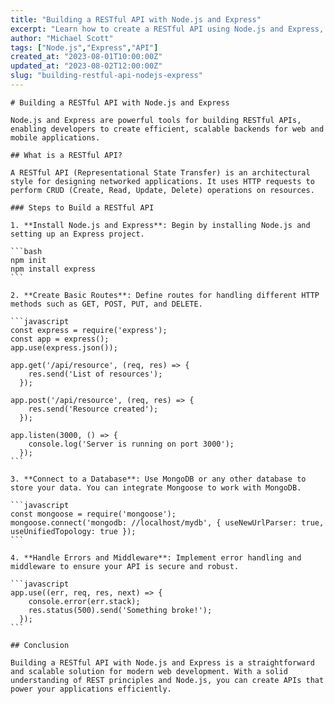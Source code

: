 ```yaml
---
title: "Building a RESTful API with Node.js and Express"
excerpt: "Learn how to create a RESTful API using Node.js and Express, two popular tools in modern web development."
author: "Michael Scott"
tags: ["Node.js","Express","API"]
created_at: "2023-08-01T10:00:00Z"
updated_at: "2023-08-02T12:00:00Z"
slug: "building-restful-api-nodejs-express"
---
```


    # Building a RESTful API with Node.js and Express
    
    Node.js and Express are powerful tools for building RESTful APIs, enabling developers to create efficient, scalable backends for web and mobile applications.
    
    ## What is a RESTful API?
    
    A RESTful API (Representational State Transfer) is an architectural style for designing networked applications. It uses HTTP requests to perform CRUD (Create, Read, Update, Delete) operations on resources.
    
    ### Steps to Build a RESTful API
    
    1. **Install Node.js and Express**: Begin by installing Node.js and setting up an Express project.
    
    ```bash
    npm init
    npm install express
    ```
    
    2. **Create Basic Routes**: Define routes for handling different HTTP methods such as GET, POST, PUT, and DELETE.
    
    ```javascript
    const express = require('express');
    const app = express();
    app.use(express.json());
    
    app.get('/api/resource', (req, res) => {
        res.send('List of resources');
      });
    
    app.post('/api/resource', (req, res) => {
        res.send('Resource created');
      });
    
    app.listen(3000, () => {
        console.log('Server is running on port 3000');
      });
    ```
    
    3. **Connect to a Database**: Use MongoDB or any other database to store your data. You can integrate Mongoose to work with MongoDB.
    
    ```javascript
    const mongoose = require('mongoose');
    mongoose.connect('mongodb: //localhost/mydb', { useNewUrlParser: true, useUnifiedTopology: true });
    ```
    
    4. **Handle Errors and Middleware**: Implement error handling and middleware to ensure your API is secure and robust.
    
    ```javascript
    app.use((err, req, res, next) => {
        console.error(err.stack);
        res.status(500).send('Something broke!');
      });
    ```
    
    ## Conclusion
    
    Building a RESTful API with Node.js and Express is a straightforward and scalable solution for modern web development. With a solid understanding of REST principles and Node.js, you can create APIs that power your applications efficiently.
        
